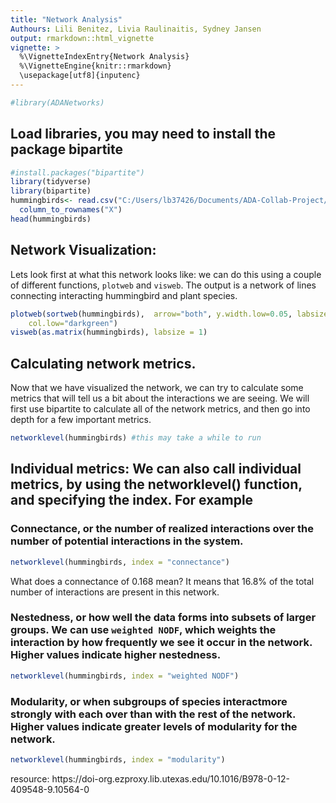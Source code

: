 ```yaml
---
title: "Network Analysis"
Authours: Lili Benitez, Livia Raulinaitis, Sydney Jansen
output: rmarkdown::html_vignette
vignette: >
  %\VignetteIndexEntry{Network Analysis}
  %\VignetteEngine{knitr::rmarkdown}
  \usepackage[utf8]{inputenc}
---
```


```r
#library(ADANetworks)
```

## Load libraries, you may need to install the package bipartite
```r
#install.packages("bipartite")
library(tidyverse)
library(bipartite)
hummingbirds<- read.csv("C:/Users/lb37426/Documents/ADA-Collab-Project/EXAMPLE MATRIX_hummingbirdmatrix.csv", header = T) %>%
  column_to_rownames("X")
head(hummingbirds)
```

## Network Visualization: 
Lets look first at what this network looks like: we can do this using a couple of different functions, `plotweb` and `visweb`. The output is a network of lines connecting interacting hummingbird and plant species. 
```r
plotweb(sortweb(hummingbirds),  arrow="both", y.width.low=0.05, labsize=.7, text.rot=90, col.high="blue", 
	col.low="darkgreen")
visweb(as.matrix(hummingbirds), labsize = 1)
```

## Calculating network metrics. 
Now that we have visualized the network, we can try to calculate some metrics that will tell us a bit about the interactions we are seeing. We will first use bipartite to calculate all of the network metrics, and then go into depth for a few important metrics. 

```r
networklevel(hummingbirds) #this may take a while to run
```
## Individual metrics: We can also call individual metrics, by using the networklevel() function, and specifying the index. For example
 
### Connectance, or the number of realized interactions over the number of potential interactions in the system. 
```r
networklevel(hummingbirds, index = "connectance")
```
What does a connectance of 0.168 mean? It means that 16.8% of the total number of interactions are present in this network. 

### Nestedness, or how well the data forms into subsets of larger groups. We can use `weighted NODF`, which weights the interaction by how frequently we see it occur in the network. Higher values indicate higher nestedness. 

```r
networklevel(hummingbirds, index = "weighted NODF")
```
### Modularity, or when subgroups of species interactmore strongly with each over than with the rest of the network. Higher values indicate greater levels of modularity for the network. 
```r
networklevel(hummingbirds, index = "modularity")
```
resource: https://doi-org.ezproxy.lib.utexas.edu/10.1016/B978-0-12-409548-9.10564-0


